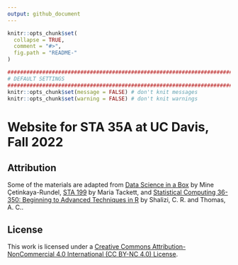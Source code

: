 ```yaml
---
output: github_document
---
```


<!-- README.md is generated from README.Rmd. Please edit that file -->

```r
knitr::opts_chunk$set(
  collapse = TRUE,
  comment = "#>",
  fig.path = "README-"
)
```

```r
################################################################################
# DEFAULT SETTINGS
################################################################################
knitr::opts_chunk$set(message = FALSE) # don't knit messages
knitr::opts_chunk$set(warning = FALSE) # don't knit warnings
```

# Website for STA 35A at UC Davis, Fall 2022

## Attribution
Some of the materials are adapted from [Data Science in a Box](https://datasciencebox.org/) by Mine Çetinkaya-Rundel, [STA 199](https://sta199-fa21-003.netlify.app/) by Maria Tackett, and [Statistical Computing 36-350: Beginning to Advanced Techniques in R](http://www.stat.cmu.edu/~cshalizi/statcomp/14 ) by Shalizi, C. R. and Thomas, A. C..

## License
This work is licensed under a [Creative Commons Attribution-NonCommercial 4.0 International (CC BY-NC 4.0) License](https://creativecommons.org/licenses/by-nc/4.0/).
